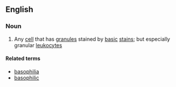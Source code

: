 ==English==

===Noun===
{{en-noun}}

#{{cytology}} Any [[cell]] that has [[granule]]s stained by [[basic]] [[stain]]s; but especially granular [[leukocyte]]s

====Related terms====
*[[basophilia]]
*[[basophilic]]